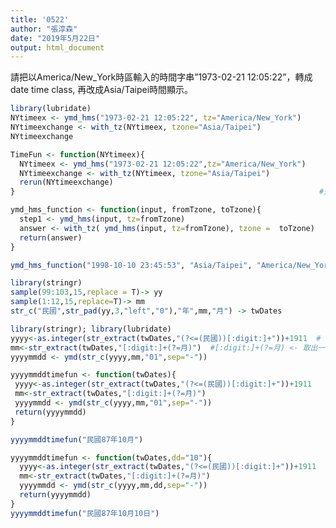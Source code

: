 ```yaml
---
title: '0522'
author: "張淳森"
date: "2019年5月22日"
output: html_document
---
```



請把以America/New_York時區輸入的時間字串"1973-02-21 12:05:22"，轉成date time class, 再改成Asia/Taipei時間顯示。
```r
library(lubridate)
NYtimeex <- ymd_hms("1973-02-21 12:05:22", tz="America/New_York")
NYtimeexchange <- with_tz(NYtimeex, tzone="Asia/Taipei")
NYtimeexchange

TimeFun <- function(NYtimeex){
  NYtimeex <- ymd_hms("1973-02-21 12:05:22",tz="America/New_York")
  NYtimeexchange <- with_tz(NYtimeex, tzone="Asia/Taipei")
  rerun(NYtimeexchange)
}                                                                    #這個作法只有output "一個"
```

```r
ymd_hms_function <- function(input, fromTzone, toTzone){
  step1 <- ymd_hms(input, tz=fromTzone)
  answer <- with_tz( ymd_hms(input, tz=fromTzone), tzone =  toTzone)
  return(answer)
}

ymd_hms_function("1998-10-10 23:45:53", "Asia/Taipei", "America/New_York")
```

```r
library(stringr)
sample(99:103,15,replace = T)-> yy
sample(1:12,15,replace=T)-> mm
str_c("民國",str_pad(yy,3,"left","0"),"年",mm,"月") -> twDates
```

```r
library(stringr); library(lubridate)
yyyy<-as.integer(str_extract(twDates,"(?<=(民國))[:digit:]+"))+1911  # (?<=(民國))[:digit:]+ <- 取出一串數字們 前接民國
mm<-str_extract(twDates,"[:digit:]+(?=月)")  #[:digit:]+(?=月) <- 取出一串數字們 後面接月
yyyymmdd <- ymd(str_c(yyyy,mm,"01",sep="-"))
```

```r
yyyymmddtimefun <- function(twDates){
 yyyy<-as.integer(str_extract(twDates,"(?<=(民國))[:digit:]+"))+1911  
 mm<-str_extract(twDates,"[:digit:]+(?=月)")  
 yyyymmdd <- ymd(str_c(yyyy,mm,"01",sep="-")) 
 return(yyyymmdd)
}

yyyymmddtimefun("民國87年10月")
```

```r
yyyymmddtimefun <- function(twDates,dd="10"){        
  yyyy<-as.integer(str_extract(twDates,"(?<=(民國))[:digit:]+"))+1911  
  mm<-str_extract(twDates,"[:digit:]+(?=月)")  
  yyyymmdd <- ymd(str_c(yyyy,mm,dd,sep="-")) 
  return(yyyymmdd)
}
yyyymmddtimefun("民國87年10月10日")
```






